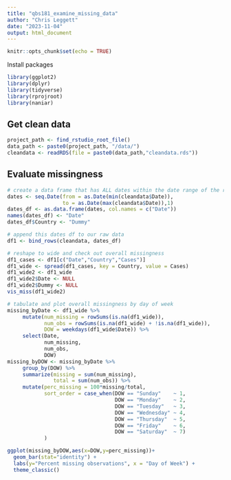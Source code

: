 ```yaml
---
title: "qbs181_examine_missing_data"
author: "Chris Leggett"
date: "2023-11-04"
output: html_document
---
```


```r
knitr::opts_chunk$set(echo = TRUE)
```

Install packages
```r
library(ggplot2)
library(dplyr)
library(tidyverse)
library(rprojroot)
library(naniar)
```


## Get clean data

```r
project_path <- find_rstudio_root_file()
data_path <- paste0(project_path, "/data/")
cleandata <- readRDS(file = paste0(data_path,"cleandata.rds"))
```


## Evaluate missingness

```r

# create a data frame that has ALL dates within the date range of the raw data
dates <- seq.Date(from = as.Date(min(cleandata$Date)), 
                  to = as.Date(max(cleandata$Date)),1)
dates_df <- as.data.frame(dates, col.names = c("Date"))
names(dates_df) <- "Date"
dates_df$Country <- "Dummy"

# append this dates df to our raw data
df1 <- bind_rows(cleandata, dates_df)

# reshape to wide and check out overall missingness
df1_cases <- df1[c("Date","Country","Cases")]
df1_wide <- spread(df1_cases, key = Country, value = Cases)
df1_wide2 <- df1_wide
df1_wide2$Date <- NULL
df1_wide2$Dummy <- NULL
vis_miss(df1_wide2)

# tabulate and plot overall missingness by day of week
missing_byDate <- df1_wide %>%
     mutate(num_missing = rowSums(is.na(df1_wide)),
            num_obs = rowSums(is.na(df1_wide) + !is.na(df1_wide)),
            DOW = weekdays(df1_wide$Date)) %>%
     select(Date, 
            num_missing, 
            num_obs, 
            DOW)
missing_byDOW <- missing_byDate %>%
     group_by(DOW) %>%
     summarize(missing = sum(num_missing),
               total = sum(num_obs)) %>%
     mutate(perc_missing = 100*missing/total,
            sort_order = case_when(DOW == "Sunday"    ~ 1,
                                   DOW == "Monday"    ~ 2,
                                   DOW == "Tuesday"   ~ 3,
                                   DOW == "Wednesday" ~ 4,
                                   DOW == "Thursday"  ~ 5,
                                   DOW == "Friday"    ~ 6,
                                   DOW == "Saturday"  ~ 7)
            )

ggplot(missing_byDOW,aes(x=DOW,y=perc_missing))+
  geom_bar(stat="identity") +
  labs(y="Percent missing observations", x = "Day of Week") +
  theme_classic()
```

```r

```



